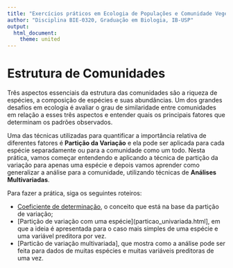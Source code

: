 ```yaml
---
title: "Exercícios práticos em Ecologia de Populações e Comunidade Vegetais"
author: "Disciplina BIE-0320, Graduação em Biologia, IB-USP"
output:
  html_document:
    theme: united
---
```


# Estrutura de Comunidades

Três aspectos essenciais da estrutura das comunidades são a riqueza de
espécies, a composição de espécies e suas abundâncias. Um dos grandes
desafios em ecologia é avaliar o grau de similaridade entre
comunidades em relação a esses três aspectos e entender quais os
principais fatores que determinam os padrões observados.


Uma das técnicas utilizadas para quantificar a importância relativa de
diferentes fatores é **Partição da Variação** e ela pode ser aplicada
para cada espécie separadamente ou para a comunidade como um
todo. Nesta prática, vamos começar entendendo e aplicando a técnica de
partição da variação para apenas uma espécie e depois vamos aprender
como generalizar a análise para a comunidade, utilizando técnicas de
**Análises Multivariadas**.

Para fazer a prática, siga os seguintes roteiros:

  - [Coeficiente de determinação](coeficiente_determinacao.html), o
    conceito que está na base da partição de variação;
  - [Partição de variação com uma espécie](particao_univariada.html], em que a ideia é
    apresentada para o caso mais simples de uma espécie e uma variável
    preditora por vez.
  - [Particão de variação multivariada], que mostra como a análise
    pode ser feita para dados de muitas espécies e muitas variáveis
    preditoras de uma vez.
